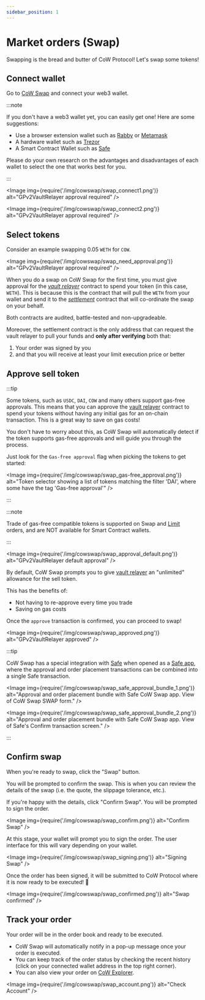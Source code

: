 ```yaml
---
sidebar_position: 1
---
```



# Market orders (Swap)

Swapping is the bread and butter of CoW Protocol! Let's swap some tokens!

## Connect wallet
Go to [CoW Swap](https://swap.cow.fi/#/swap?utm_source=docs.cow.fi&utm_content=swap-tutorial) and connect your web3 wallet. 

:::note

If you don't have a web3 wallet yet, you can easily get one! Here are some suggestions:
- Use a browser extension wallet such as [Rabby](https://rabby.io/) or [Metamask](https://metamask.io/download.html)
- A hardware wallet such as [Trezor](https://trezor.io/)
- A Smart Contract Wallet such as [Safe](https://app.safe.global)

Please do your own research on the advantages and disadvantages of each wallet to select the one that works best for you.

:::



<Image img={require('/img/cowswap/swap_connect1.png')} alt="GPv2VaultRelayer approval required" />

<Image img={require('/img/cowswap/swap_connect2.png')} alt="GPv2VaultRelayer approval required" />



## Select tokens

Consider an example swapping 0.05 `WETH` for `COW`.

<Image img={require('/img/cowswap/swap_need_approval.png')} alt="GPv2VaultRelayer approval required" />

When you do a swap on CoW Swap for the first time, you must give approval for the [_vault relayer_](/cow-protocol/reference/contracts/core/vault-relayer) contract to spend your token (in this case, `WETH`). 
This is because this is the contract that will pull the `WETH` from your wallet and send it to the [_settlement_](/cow-protocol/reference/contracts/core/settlement) contract that will co-ordinate the swap on your behalf.

Both contracts are audited, battle-tested and non-upgradeable.

Moreover, the settlement contract is the only address that can request the vault relayer to pull your funds and **only after verifying** both that:
1. Your order was signed by you
2. and that you will receive at least your limit execution price or better

## Approve sell token

:::tip

Some tokens, such as `USDC`, `DAI`, `COW` and many others support gas-free approvals. This means that you can approve the [vault relayer](/cow-protocol/reference/contracts/core/vault-relayer) contract to spend your tokens without having any initial gas for an on-chain transaction. This is a great way to save on gas costs!

You don't have to worry about this, as CoW Swap will automatically detect if the token supports gas-free approvals and will guide you through the process.

Just look for the `Gas-free approval` flag when picking the tokens to get started:

<Image img={require('/img/cowswap/swap_gas-free_approval.png')} alt="Token selector showing a list of tokens matching the filter 'DAI', where some have the tag 'Gas-free approval'" />

:::

:::note

Trade of gas-free compatible tokens is supported on Swap and [Limit](/cow-protocol/tutorials/cow-swap/limit) orders, and are NOT available for Smart Contract wallets.

:::

<Image img={require('/img/cowswap/swap_approval_default.png')} alt="GPv2VaultRelayer default approval" />

By default, CoW Swap prompts you to give [vault relayer](/cow-protocol/reference/contracts/core/vault-relayer) an "unlimited" allowance for the sell token.

This has the benefits of:

- Not having to re-approve every time you trade
- Saving on gas costs

<TokenApprovalWarning spender="GPv2VaultRelayer" />

Once the `approve` transaction is confirmed, you can proceed to swap!

<Image img={require('/img/cowswap/swap_approved.png')} alt="GPv2VaultRelayer approved" />



:::tip

CoW Swap has a special integration with [Safe](https://app.safe.global) when opened as a [Safe app](https://app.safe.global/share/safe-app?appUrl=https%3A%2F%2Fswap.cow.fi&chain=eth), where the approval and order placement transactions can be combined into a single Safe transaction.

<Image img={require('/img/cowswap/swap_safe_approval_bundle_1.png')} alt="Approval and order placement bundle with Safe CoW Swap app. View of CoW Swap SWAP form." />

<Image img={require('/img/cowswap/swap_safe_approval_bundle_2.png')} alt="Approval and order placement bundle with Safe CoW Swap app. View of Safe's Confirm transaction screen." />

:::


## Confirm swap

When you're ready to swap, click the "Swap" button. 

You will be prompted to confirm the swap. This is when you can review the details of the swap (i.e. the quote, the slippage tolerance, etc.). 

If you're happy with the details, click "Confirm Swap". You will be prompted to sign the order.

<ReceiverAndOrderWarning />

<Image img={require('/img/cowswap/swap_confirm.png')} alt="Confirm Swap" />

At this stage, your wallet will prompt you to sign the order. The user interface for this will vary depending on your wallet.

<Image img={require('/img/cowswap/swap_signing.png')} alt="Signing Swap" />

Once the order has been signed, it will be submitted to CoW Protocol where it is now ready to be executed! 🎉

<Image img={require('/img/cowswap/swap_confirmed.png')} alt="Swap confirmed" />

## Track your order
Your order will be in the order book and ready to be executed.

* CoW Swap will automatically notify in a pop-up message once your order is executed.
* You can keep track of the order status by checking the recent history (click on your connected wallet address in the top right corner).
* You can also view your order on [CoW Explorer](/cow-protocol/tutorials/cow-explorer).

<Image img={require('/img/cowswap/swap_account.png')} alt="Check Account" />
